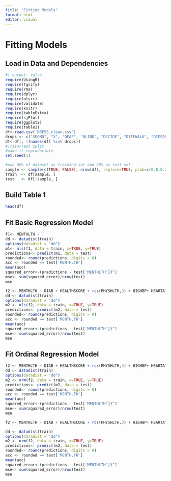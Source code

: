 ```yaml
---
title: "Fitting Models"
format: html
editor: visual
---
```


# Fitting Models

## Load in Data and Dependencies

```r
#| output: false
require(UsingR)
require(tgsify)
require(rms)
require(dplyr)
require(olsrr)
require(validate)
require(knitr)
require(kableExtra)
require(sjPlot)
require(ggplot2)
require(table1)
df<-read.csv('BRFSS_clean.csv')
drops <- c("SEQNO", "X", "DEAF", "BLIND", "DECIDE", "DIFFWALK", "DIFFDRES", "DIFFALON", "F")
df<-df[, !(names(df) %in% drops)]
#Train/Test Split
#make it reproducible
set.seed(1)

#use 80% of dataset as training set and 20% as test set
sample <- sample(c(TRUE, FALSE), nrow(df), replace=TRUE, prob=c(0.8,0.2))
train  <- df[sample, ]
test   <- df[!sample, ]
```

## Build Table 1

```r
head(df)
```

## Fit Basic Regression Model

```r
f1<- MENTHLTH ~ .
dd <- datadist(train)
options(datadist = "dd")
m1<- ols(f1, data = train, x=TRUE, y=TRUE)
predictions<- predict(m1, data = test)
rounded<- round(predictions, digits = 0)
acc <- rounded == test['MENTHLTH'] 
mean(acc)
squared_error<-(predictions - test['MENTHLTH'])^2
mse<- sum(squared_error)/nrow(test)
mse
```

```r
f2 <- MENTHLTH ~ DIAB + HEALTHSCORE + rcs(PHYSHLTH,3) + HIGHBP+ HEARTATTACK + HEARTDISEASE + STROKE + ASTHMA + SKINCANCER + OTHERCANCER + LUNGISSUE + KIDNEYISSUE + ATHRITIS + PARTNERED + COLLEGE + OWNHOME + VET + EMPLOYED + CHILDREN + rcs(INCOMECAT, 3) + rcs(BMI,3) + rcs(AGEG5YR, 3) + SMOKE + ECIG + rcs(DRINKPERW, 3) + rcs(POTADAY, 3) + rcs(FRUIT_J_DAY, 3) + rcs(FRUITDAY, 3) + rcs(GRNVEGDAY,3) + rcs(OTHERVEGDAY, 3) + AFFORDOC + INSURED + EXERCISE + DISCORE + UNEMP + EMPL + RETIR + UNAB_WORK + M + WHITE + BLACK + ASIAN + AM_IND + HISP + ANOTHER_RACE
dd <- datadist(train)
options(datadist = "dd")
m2 <- ols(f2, data = train, x=TRUE, y=TRUE)
predictions<- predict(m2, data = test)
rounded<- round(predictions, digits = 0)
acc <- rounded == test['MENTHLTH'] 
mean(acc)
squared_error<-(predictions - test['MENTHLTH'])^2
mse<- sum(squared_error)/nrow(test)
mse
```

## Fit Ordinal Regression Model

```r
f2 <- MENTHLTH ~ DIAB + HEALTHSCORE + rcs(PHYSHLTH,3) + HIGHBP+ HEARTATTACK + HEARTDISEASE + STROKE + ASTHMA + SKINCANCER + OTHERCANCER + LUNGISSUE + KIDNEYISSUE + ATHRITIS + PARTNERED + COLLEGE + OWNHOME + VET + EMPLOYED + CHILDREN + rcs(INCOMECAT, 3) + rcs(BMI,3) + rcs(AGEG5YR, 3) + SMOKE + ECIG + rcs(DRINKPERW, 3) + rcs(POTADAY, 3) + rcs(FRUIT_J_DAY, 3) + rcs(FRUITDAY, 3) + rcs(GRNVEGDAY,3) + rcs(OTHERVEGDAY, 3) + AFFORDOC + INSURED + EXERCISE + DISCORE + UNEMP + EMPL + RETIR + UNAB_WORK + M + WHITE + BLACK + ASIAN + AM_IND + HISP + ANOTHER_RACE
dd <- datadist(train)
options(datadist = "dd")
m2 <- orm(f2, data = train, x=TRUE, y=TRUE)
predictions<- predict(m2, data = test)
rounded<- round(predictions, digits = 0)
acc <- rounded == test['MENTHLTH'] 
mean(acc)
squared_error<-(predictions - test['MENTHLTH'])^2
mse<- sum(squared_error)/nrow(test)
mse
```

```r
f2 <- MENTHLTH ~ DIAB + HEALTHSCORE + rcs(PHYSHLTH,3) + HIGHBP+ HEARTATTACK + HEARTDISEASE + STROKE + ASTHMA + SKINCANCER + OTHERCANCER + LUNGISSUE + KIDNEYISSUE + ATHRITIS + PARTNERED + VET + EMPLOYED   + SMOKE + ECIG + rcs(DRINKPERW, 3) + rcs(POTADAY, 3) + rcs(FRUIT_J_DAY, 3) + rcs(FRUITDAY, 3) + rcs(GRNVEGDAY,3) + rcs(OTHERVEGDAY, 3) + AFFORDOC + INSURED + EXERCISE + DISCORE + UNEMP + EMPL + RETIR + UNAB_WORK + WHITE + BLACK + ASIAN + AM_IND + HISP + ANOTHER_RACE + CHILDREN * rcs(INCOMECAT, 3)*OWNHOME + COLLEGE + rcs(BMI,3) *rcs(AGEG5YR, 3)*M + rcs(INCOMECAT, 3)*M 

dd <- datadist(train)
options(datadist = "dd")
m2 <- orm(f2, data = train, x=TRUE, y=TRUE)
predictions<- predict(m2, data = test)
rounded<- round(predictions, digits = 0)
acc <- rounded == test['MENTHLTH'] 
mean(acc)
squared_error<-(predictions - test['MENTHLTH'])^2
mse<- sum(squared_error)/nrow(test)
mse
```

